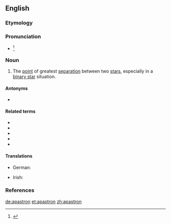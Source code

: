 ==English==

===Etymology===
{{prefix|apo|astron|lang=en}}

===Pronunciation===
* {{IPA|/əˈpæstɹən/|lang=en}}<ref>{{R:Dictionary.com}}</ref>

===Noun===
{{en-noun}}

# {{lb|en|astronomy}} The [[point]] of greatest [[separation]] between two [[star]]s, especially in a [[binary star]] situation.

====Antonyms====
* {{l|en|periastron}}

====Related terms====
* {{l|en|apocenter}}
* {{l|en|apoapsis}}
* {{l|en|aphelion}}
* {{l|en|apolune}}
* {{l|en|apogee}}

====Translations====
{{trans-top|point of greatest separation between two stars}}
* German: {{t+|de|Apastron}}
{{trans-mid}}
* Irish: {{t|ga|apastrón|m}}
{{trans-bottom}}

===References===
<references/>

[[de:apastron]]
[[et:apastron]]
[[zh:apastron]]